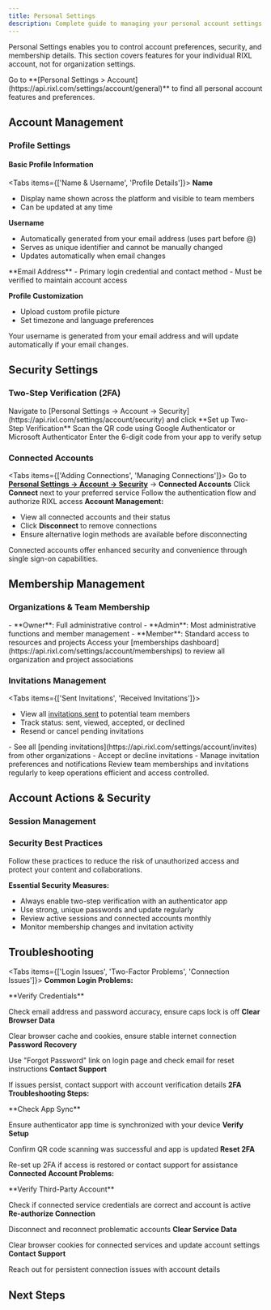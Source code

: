 ```yaml
---
title: Personal Settings
description: Complete guide to managing your personal account settings and preferences
---
```



Personal Settings enables you to control account preferences, security, and membership details. This section covers features for your individual RIXL account, not for organization settings.

<Callout type="info">
Go to **[Personal Settings > Account](https://api.rixl.com/settings/account/general)** to find all personal account features and preferences.
</Callout>

## Account Management

### Profile Settings

<Cards>
  <Card title="Personal Information" description="Manage your name, username, and basic profile details" />
  <Card title="Account Settings" description="Configure two-step verification and connected accounts" />
  <Card title="Membership Management" description="View and manage team memberships and invitations" />
</Cards>

#### Basic Profile Information

<Tabs items={['Name & Username', 'Profile Details']}>
<Tab value="Name & Username">
**Name**
- Display name shown across the platform and visible to team members
- Can be updated at any time

**Username**
- Automatically generated from your email address (uses part before @)
- Serves as unique identifier and cannot be manually changed
- Updates automatically when email changes
</Tab>
<Tab value="Profile Details">
**Email Address**
- Primary login credential and contact method
- Must be verified to maintain account access

**Profile Customization**
- Upload custom profile picture
- Set timezone and language preferences
</Tab>
</Tabs>

<Callout type="tip">
Your username is generated from your email address and will update automatically if your email changes.
</Callout>

## Security Settings

### Two-Step Verification (2FA)

<Steps>
<Step>
Navigate to [Personal Settings → Account → Security](https://api.rixl.com/settings/account/security) and click **Set up Two-Step Verification**
</Step>
<Step>
Scan the QR code using Google Authenticator or Microsoft Authenticator
</Step>
<Step>
Enter the 6-digit code from your app to verify setup
</Step>
</Steps>

### Connected Accounts

<Cards>
  <Card title="Google Account" description="Sign in with Google for seamless authentication and enhanced security" />
  <Card title="Apple Account" description="Use Apple ID for privacy-focused authentication with Touch ID or Face ID" />
  <Card title="Telegram Account" description="Connect with Telegram for notifications and content sharing" />
</Cards>

<Tabs items={['Adding Connections', 'Managing Connections']}>
<Tab value="Adding Connections">
<Steps>
<Step>Go to **[Personal Settings → Account → Security](https://api.rixl.com/settings/account/security)** → **Connected Accounts**</Step>
<Step>Click **Connect** next to your preferred service</Step>
<Step>Follow the authentication flow and authorize RIXL access</Step>
</Steps>
</Tab>
<Tab value="Managing Connections">
**Account Management:**
- View all connected accounts and their status
- Click **Disconnect** to remove connections
- Ensure alternative login methods are available before disconnecting
</Tab>
</Tabs>

<Callout type="info">
Connected accounts offer enhanced security and convenience through single sign-on capabilities.
</Callout>

## Membership Management

### Organizations & Team Membership

<Cards>
  <Card title="Organization Roles" description="View your role and permissions in each organization">
    - **Owner**: Full administrative control
    - **Admin**: Most administrative functions and member management
    - **Member**: Standard access to resources and projects
  </Card>
  <Card title="Project Access" description="Monitor your participation across different projects and check specific permissions">
    Access your [memberships dashboard](https://api.rixl.com/settings/account/memberships) to review all organization and project associations
  </Card>
</Cards>

### Invitations Management

<Tabs items={['Sent Invitations', 'Received Invitations']}>
<Tab value="Sent Invitations">
- View all [invitations sent](https://api.rixl.com/settings/account/invites) to potential team members
- Track status: sent, viewed, accepted, or declined
- Resend or cancel pending invitations
</Tab>
<Tab value="Received Invitations">
- See all [pending invitations](https://api.rixl.com/settings/account/invites) from other organizations
- Accept or decline invitations
- Manage invitation preferences and notifications
</Tab>
</Tabs>

<Callout type="tip">
Review team memberships and invitations regularly to keep operations efficient and access controlled.
</Callout>

## Account Actions & Security

### Session Management

<Cards>
  <Card title="Single Session Logout" description="Log out of current device only while keeping other devices signed in" />
  <Card title="Complete Account Logout" description="Signs you out on all devices at once. Use this if your account is compromised." />
</Cards>

### Security Best Practices

<Callout type="warning">
Follow these practices to reduce the risk of unauthorized access and protect your content and collaborations.
</Callout>

**Essential Security Measures:**
- Always enable two-step verification with an authenticator app
- Use strong, unique passwords and update regularly
- Review active sessions and connected accounts monthly
- Monitor membership changes and invitation activity

## Troubleshooting

<Tabs items={['Login Issues', 'Two-Factor Problems', 'Connection Issues']}>
<Tab value="Login Issues">
**Common Login Problems:**

<Steps>
<Step>
**Verify Credentials**

Check email address and password accuracy, ensure caps lock is off
</Step>
<Step>
**Clear Browser Data**

Clear browser cache and cookies, ensure stable internet connection
</Step>
<Step>
**Password Recovery**

Use "Forgot Password" link on login page and check email for reset instructions
</Step>
<Step>
**Contact Support**

If issues persist, contact support with account verification details
</Step>
</Steps>
</Tab>
<Tab value="Two-Factor Problems">
**2FA Troubleshooting Steps:**

<Steps>
<Step>
**Check App Sync**

Ensure authenticator app time is synchronized with your device
</Step>
<Step>
**Verify Setup**

Confirm QR code scanning was successful and app is updated
</Step>
<Step>
**Reset 2FA**

Re-set up 2FA if access is restored or contact support for assistance
</Step>
</Steps>
</Tab>
<Tab value="Connection Issues">
**Connected Account Problems:**

<Steps>
<Step>
**Verify Third-Party Account**

Check if connected service credentials are correct and account is active
</Step>
<Step>
**Re-authorize Connection**

Disconnect and reconnect problematic accounts
</Step>
<Step>
**Clear Service Data**

Clear browser cookies for connected services and update account settings
</Step>
<Step>
**Contact Support**

Reach out for persistent connection issues with account details
</Step>
</Steps>
</Tab>
</Tabs>

## Next Steps

<Cards>
  <Card 
    title="Dashboard Overview" 
    description="Learn to navigate the RIXL dashboard interface"
    href="/docs/dashboard/guide"
  />
  <Card 
    title="Team Management" 
    description="Manage team members, roles, and collaboration"
    href="/docs/dashboard/team-member"
  />
  <Card 
    title="Security Guide" 
    description="Best practices for account security and data protection"
    href="/docs/getting-started/authentication"
  />
</Cards>
